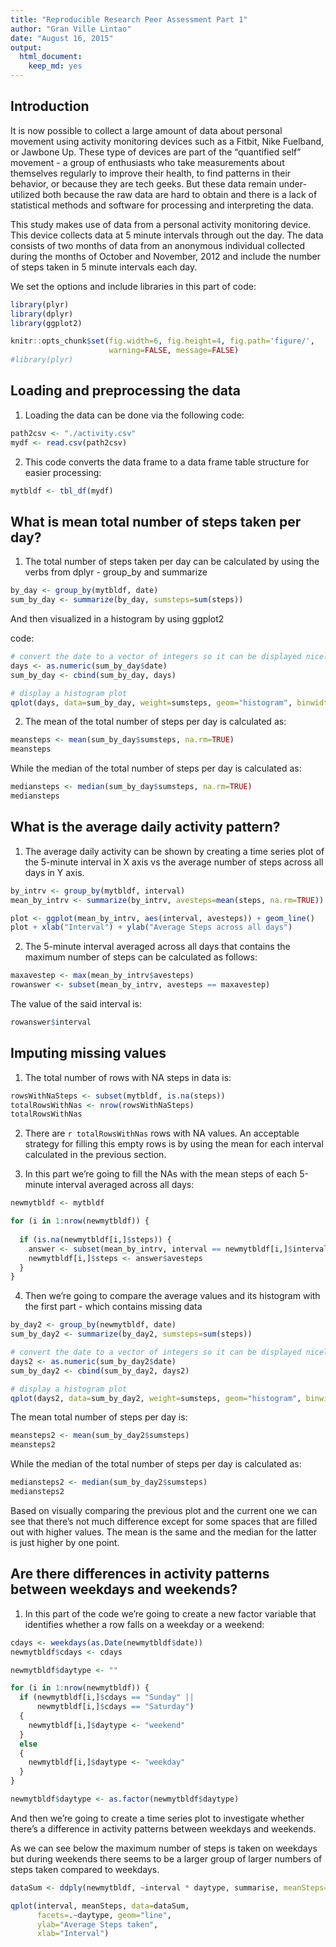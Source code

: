 ```yaml
---
title: "Reproducible Research Peer Assessment Part 1"
author: "Gran Ville Lintao"
date: "August 16, 2015"
output: 
  html_document: 
    keep_md: yes
---
```


## Introduction

It is now possible to collect a large amount of data about personal movement using activity monitoring devices such as a Fitbit, Nike Fuelband, or Jawbone Up. These type of devices are part of the "quantified self" movement - a group of enthusiasts who take measurements about themselves regularly to improve their health, to find patterns in their behavior, or because they are tech geeks. But these data remain under-utilized both because the raw data are hard to obtain and there is a lack of statistical methods and software for processing and interpreting the data.

This study makes use of data from a personal activity monitoring device. This device collects data at 5 minute intervals through out the day. The data consists of two months of data from an anonymous individual collected during the months of October and November, 2012 and include the number of steps taken in 5 minute intervals each day.


We set the options and include libraries in this part of code:
```r
library(plyr)
library(dplyr)
library(ggplot2)

knitr::opts_chunk$set(fig.width=6, fig.height=4, fig.path='figure/',
                      warning=FALSE, message=FALSE)
#library(plyr)
```



## Loading and preprocessing the data

1. Loading the data can be done via the following code:

```r
path2csv <- "./activity.csv"
mydf <- read.csv(path2csv)
```

2. This code converts the data frame to a data frame table structure for easier processing:

```r
mytbldf <- tbl_df(mydf)
```



## What is mean total number of steps taken per day?



1. The total number of steps taken per day can be calculated by using the verbs from dplyr - group_by and summarize

```r
by_day <- group_by(mytbldf, date)
sum_by_day <- summarize(by_day, sumsteps=sum(steps))

```

And then visualized in a histogram by using ggplot2

code:
```r
# convert the date to a vector of integers so it can be displayed nicely in the plot
days <- as.numeric(sum_by_day$date)
sum_by_day <- cbind(sum_by_day, days)

# display a histogram plot
qplot(days, data=sum_by_day, weight=sumsteps, geom="histogram", binwidth=1)
```

2. 
The mean of the total number of steps per day is calculated as:

```r
meansteps <- mean(sum_by_day$sumsteps, na.rm=TRUE)
meansteps
```

While the median of the total number of steps per day is calculated as:

```r
mediansteps <- median(sum_by_day$sumsteps, na.rm=TRUE)
mediansteps
```

## What is the average daily activity pattern?

1. The average daily activity can be shown by creating a time series plot of the 5-minute interval in X axis vs the average number of steps across all days in Y axis. 

```r
by_intrv <- group_by(mytbldf, interval)
mean_by_intrv <- summarize(by_intrv, avesteps=mean(steps, na.rm=TRUE))

plot <- ggplot(mean_by_intrv, aes(interval, avesteps)) + geom_line() 
plot + xlab("Interval") + ylab("Average Steps across all days")
```

2. The 5-minute interval averaged across all days that contains the maximum number of steps can be calculated as follows:

```r
maxavestep <- max(mean_by_intrv$avesteps)
rowanswer <- subset(mean_by_intrv, avesteps == maxavestep)
```

The value of the said interval is:
```r
rowanswer$interval
```


## Imputing missing values
1. The total number of rows with NA steps in data is:

```r
rowsWithNaSteps <- subset(mytbldf, is.na(steps))
totalRowsWithNas <- nrow(rowsWithNaSteps)
totalRowsWithNas
```

2. There are `r totalRowsWithNas` rows with NA values. An acceptable strategy for filling this empty rows is by using the mean for each interval calculated in the previous section.


3. In this part we're going to fill the NAs with the mean steps of each 5-minute interval averaged across all days:

```r

newmytbldf <- mytbldf

for (i in 1:nrow(newmytbldf)) {
  
  if (is.na(newmytbldf[i,]$steps)) {
    answer <- subset(mean_by_intrv, interval == newmytbldf[i,]$interval)
    newmytbldf[i,]$steps <- answer$avesteps
  }
}
```

4. Then we're going to compare the average values and its histogram with the first part - which contains missing data

```r
by_day2 <- group_by(newmytbldf, date)
sum_by_day2 <- summarize(by_day2, sumsteps=sum(steps))

# convert the date to a vector of integers so it can be displayed nicely in the plot
days2 <- as.numeric(sum_by_day2$date)
sum_by_day2 <- cbind(sum_by_day2, days2)

# display a histogram plot
qplot(days2, data=sum_by_day2, weight=sumsteps, geom="histogram", binwidth=1, xlab="Days", ylab="Total Steps Taken")

```

The mean total number of steps per day is:

```r
meansteps2 <- mean(sum_by_day2$sumsteps)
meansteps2
```

While the median of the total number of steps per day is calculated as:

```r
mediansteps2 <- median(sum_by_day2$sumsteps)
mediansteps2
```

Based on visually comparing the previous plot and the current one we can see that there's not much difference except for some spaces that are filled out with higher values. The mean is the same and the median for the latter is just higher by one point.


## Are there differences in activity patterns between weekdays and weekends?

1. In this part of the code we're going to create a new factor variable that identifies whether a row falls on a weekday or a weekend:

```r
cdays <- weekdays(as.Date(newmytbldf$date))
newmytbldf$cdays <- cdays

newmytbldf$daytype <- ""

for (i in 1:nrow(newmytbldf)) {
  if (newmytbldf[i,]$cdays == "Sunday" ||
      newmytbldf[i,]$cdays == "Saturday")
  {
    newmytbldf[i,]$daytype <- "weekend"
  }
  else
  {
    newmytbldf[i,]$daytype <- "weekday"
  }
}

newmytbldf$daytype <- as.factor(newmytbldf$daytype)
```

And then we're going to create a time series plot to investigate whether there's a difference in activity patterns between weekdays and weekends.

As we can see below the maximum number of steps is taken on weekdays but during weekends there seems to be a larger group of larger numbers of steps taken compared to weekdays.

```r
dataSum <- ddply(newmytbldf, ~interval * daytype, summarise, meanSteps=mean(steps))

qplot(interval, meanSteps, data=dataSum,
      facets=.~daytype, geom="line",
      ylab="Average Steps taken",
      xlab="Interval")
```

